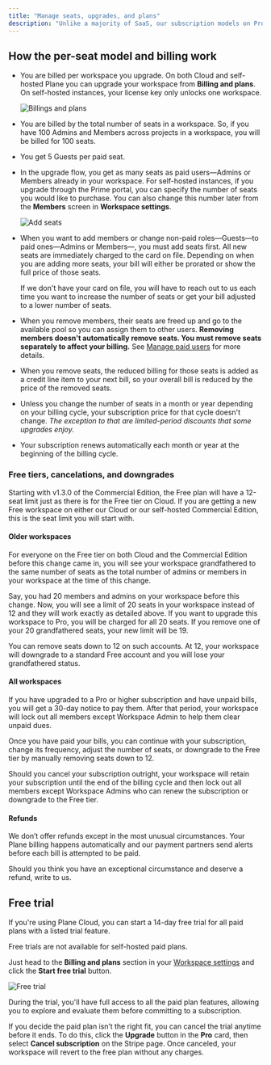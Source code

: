 ```yaml
---
title: "Manage seats, upgrades, and plans"
description: "Unlike a majority of SaaS, our subscription models on Pro and higher plans are per-seat, not per-users. Learn why this model works great for you and how to manage your members versus seats."
---
```


## How the per-seat model and billing work[​](#how-the-per-seat-model-and-billing-work "Direct link to How the per-seat model and billing work")

* You are billed per workspace you upgrade. On both Cloud and self-hosted Plane you can upgrade your workspace from **Billing and plans**. On self-hosted instances, your license key only unlocks one workspace.

  ![Billings and plans](/images/workspaces-and-users/activate-license/billing-and-plans-cloud.webp)

* You are billed by the total number of seats in a workspace. So, if you have 100 Admins and Members across projects in a workspace, you will be billed for 100 seats.

* You get 5 Guests per paid seat.

* In the upgrade flow, you get as many seats as paid users—Admins or Members already in your workspace. For self-hosted instances, if you upgrade through the Prime portal, you can specify the number of seats you would like to purchase. You can also change this number later from the **Members** screen in **Workspace settings**.

  ![Add seats](/images/workspaces-and-users/activate-license/add-seats.webp)

* When you want to add members or change non-paid roles—Guests—to paid ones—Admins or Members—, you must add seats first. All new seats are immediately charged to the card on file. Depending on when you are adding more seats, your bill will either be prorated or show the full price of those seats.

  <Warning>
    If we don't have your card on file, you will have to reach out to us each time you want to increase the number of seats or get your bill adjusted to a lower number of seats.
  </Warning>

* When you remove members, their seats are freed up and go to the available pool so you can assign them to other users. **Removing members doesn't automatically remove seats. You must remove seats separately to affect your billing.** See [Manage paid users](/workspaces-and-users/upgrade-plan#manage-paid-users) for more details.

* When you remove seats, the reduced billing for those seats is added as a credit line item to your next bill, so your overall bill is reduced by the price of the removed seats.

* Unless you change the number of seats in a month or year depending on your billing cycle, your subscription price for that cycle doesn't change. *The exception to that are limited-period discounts that some upgrades enjoy.*

* Your subscription renews automatically each month or year at the beginning of the billing cycle.

### Free tiers, cancelations, and downgrades[​](#free-tiers-cancelations-and-downgrades "Direct link to Free tiers, cancelations, and downgrades")

Starting with v1.3.0 of the Commercial Edition, the Free plan will have a 12-seat limit just as there is for the Free tier on Cloud. If you are getting a new Free workspace on either our Cloud or our self-hosted Commercial Edition, this is the seat limit you will start with.

#### Older workspaces[​](#older-workspaces "Direct link to Older workspaces")

For everyone on the Free tier on both Cloud and the Commercial Edition before this change came in, you will see your workspace grandfathered to the same number of seats as the total number of admins or members in your workspace at the time of this change.

Say, you had 20 members and admins on your workspace before this change. Now, you will see a limit of 20 seats in your workspace instead of 12 and they will work exactly as detailed above. If you want to upgrade this workspace to Pro, you will be charged for all 20 seats. If you remove one of your 20 grandfathered seats, your new limit will be 19.

You can remove seats down to 12 on such accounts. At 12, your workspace will downgrade to a standard Free account and you will lose your grandfathered status.

#### All workspaces[​](#all-workspaces "Direct link to All workspaces")

If you have upgraded to a Pro or higher subscription and have unpaid bills, you will get a 30-day notice to pay them. After that period, your workspace will lock out all members except Workspace Admin to help them clear unpaid dues.

Once you have paid your bills, you can continue with your subscription, change its frequency, adjust the number of seats, or downgrade to the Free tier by manually removing seats down to 12.

Should you cancel your subscription outright, your workspace will retain your subscription until the end of the billing cycle and then lock out all members except Workspace Admins who can renew the subscription or downgrade to the Free tier.

#### Refunds[​](#refunds "Direct link to Refunds")

We don’t offer refunds except in the most unusual circumstances. Your Plane billing happens automatically and our payment partners send alerts before each bill is attempted to be paid.

Should you think you have an exceptional circumstance and deserve a refund, write to us.

## Free trial[​](#free-trial "Direct link to Free trial")

If you're using Plane Cloud, you can start a 14-day free trial for all paid plans with a listed trial feature.

<Warning>
  Free trials are not available for self-hosted paid plans.
</Warning>

Just head to the **Billing and plans** section in your [Workspace settings](/core-concepts/workspaces/overview#workspace-settings) and click the **Start free trial** button.

![Free trial](/images/workspaces-and-users/activate-license/free-trial.webp)

During the trial, you'll have full access to all the paid plan features, allowing you to explore and evaluate them before committing to a subscription.

If you decide the paid plan isn’t the right fit, you can cancel the trial anytime before it ends. To do this, click the **Upgrade** button in the **Pro** card, then select **Cancel subscription** on the Stripe page. Once canceled, your workspace will revert to the free plan without any charges.
